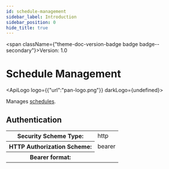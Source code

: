 ```yaml
---
id: schedule-management
sidebar_label: Introduction
sidebar_position: 0
hide_title: true
---
```



<span className={"theme-doc-version-badge badge badge--secondary"}>Version: 1.0</span>

# Schedule Management

<ApiLogo logo={{"url":"pan-logo.png"}} darkLogo={undefined}></ApiLogo>

Manages [schedules](https://docs.paloaltonetworks.com/network-security/security-policy/objects/schedules).


<div style={{"marginBottom":"2rem"}}><h2 id={"authentication"} style={{"marginBottom":"1rem"}}>Authentication</h2><Tabs><TabItem label={"Bearer"} value={"Bearer"}><div><table><tbody><tr><th>Security Scheme Type:</th><td>http</td></tr><tr><th>HTTP Authorization Scheme:</th><td>bearer</td></tr><tr><th>Bearer format:</th><td></td></tr></tbody></table></div></TabItem></Tabs></div>
      